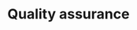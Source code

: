 # Quality assurance

<!--
Include all actions when performing the protocol to achieve quality results.
In addition, a checklist can also be added to check whether all steps of the field protocol have been completed correctly (e.g. have all fields in the field form been filled in, are all samples labelled, ...).
If certain quality criteria are not met, corrective measures may be referred to.
This section may also list certain intercalibration exercises, for example performed by the users of the protocol prior to each field season.
-->

